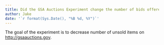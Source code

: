 ```yaml
---
title: Did the GSA Auctions Experiment change the number of bids offered by previous users of the system?
author: Jake
date: '`r format(Sys.Date(), "%B %d, %Y")`'
---
```



The goal of the experiment is to decrease number of unsold items on <http://gsaauctions.gov>.

